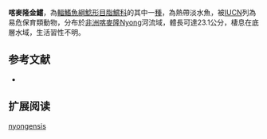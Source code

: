 {{Speciesbox
| name = 喀麥隆金鱨
| image = 
| image_width = 250px
| image_caption = 
| status = VU
| status_system = IUCN3.1 
| genus = Chrysichthys
| species = nyongensis
| authority = [[Risch_&_Thys_van_den_Audenaerde|Risch & Thys van den Audenaerde]], 1985
| synonyms = *''Chrysichthys longidorsalis nyongensis '',Risch & Thys van den Audenaerde, 1985 
}}

'''喀麥隆金鱨'''，為[[輻鰭魚綱|輻鰭魚綱]][[鯰形目|鯰形目]][[脂鱨科|脂鱨科]]的其中一[[種|種]]，為熱帶淡水魚，被[[IUCN|IUCN]]列為易危保育類動物，分布於[[非洲|非洲]][[喀麥隆|喀麥隆]]Nyong河流域，體長可達23.1公分，棲息在底層水域，生活習性不明。

==参考文献==
*{{FishBase_species|genus=Chrysichthys|species=nyongensis|year=2015|month=6}}

== 扩展阅读 ==
{{refbegin}}
{{wikispecies-inline|Chrysichthys nyongensis|喀麥隆金鱨}}
{{refend}}
{{Taxonbar|from=Q5779714}}

[[Category:金鱨屬|nyongensis]]